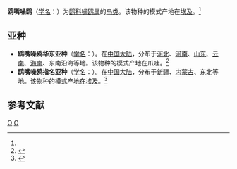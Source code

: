 {{Speciesbox 
| genus =  Gelchelidon
| species = nilotica
| status = LC
| status_system = iucn3.1
| image = Gelochelidon nilotica vanrossemi.jpg
| authority = (Gmelin, 1789)<ref name='id1961'>{{cite web| url =http://www.bioinfo.cn/db05/BjdwSpecies.php?action=view&id=1961| title =鸥嘴噪鸥| work =《中国动物物种编目数据库》| publisher =中国科学院微生物研究所| author =中国科学院动物研究所| accessdate =2009-04-04| deadurl =yes| archiveurl =https://web.archive.org/web/20160305093607/http://www.bioinfo.cn/db05/BjdwSpecies.php?action=view&id=1961| archivedate =2016-03-05}}</ref>
| synonyms = 
Sterna nilotica
}}

'''鸥嘴噪鸥'''（[[学名|学名]]：{{lang|la|''Gelchelidon nilotica''}}）为[[鸥科|鸥科]][[噪鸥属|噪鸥属]]的[[鸟类|鸟类]]。该物种的模式产地在[[埃及|埃及]]。<ref name='id1961'/>

==亚种==
*'''鸥嘴噪鸥华东亚种'''（[[学名|学名]]：{{lang|la|''Gelchelidon nilotica affinis''}}）。在[[中国大陆|中国大陆]]，分布于[[河北|河北]]、[[河南|河南]]、[[山东|山东]]、[[云南|云南]]、[[海南|海南]]、东南沿海等地。该物种的模式产地在爪哇。<ref name='id1962'>{{cite web| url =http://www.bioinfo.cn/db05/BjdwSpecies.php?action=view&id=1962| title =鸥嘴噪鸥华东亚种| work =《中国动物物种编目数据库》| publisher =中国科学院微生物研究所| author =中国科学院动物研究所| accessdate =2009-04-04| deadurl =yes| archiveurl =https://web.archive.org/web/20160305041849/http://www.bioinfo.cn/db05/BjdwSpecies.php?action=view&id=1962| archivedate =2016-03-05}}</ref>
*'''鸥嘴噪鸥指名亚种'''（[[学名|学名]]：{{lang|la|''Gelchelidon nilotica nilotica''}}）。在[[中国大陆|中国大陆]]，分布于[[新疆|新疆]]、[[内蒙古|内蒙古]]、东北等地。该物种的模式产地在[[埃及|埃及]]。<ref name='id1963'>{{cite web| url =http://www.bioinfo.cn/db05/BjdwSpecies.php?action=view&id=1963| title =鸥嘴噪鸥指名亚种| work =《中国动物物种编目数据库》| publisher =中国科学院微生物研究所| author =中国科学院动物研究所| accessdate =2009-04-04| deadurl =yes| archiveurl =https://web.archive.org/web/20160305053956/http://www.bioinfo.cn/db05/BjdwSpecies.php?action=view&id=1963| archivedate =2016-03-05}}</ref>

== 参考文献 ==
{{reflist}}

[[Category:IUCN红色名录无危物种|O]]
[[Category:噪鸥属|O]]


{{bird-stub}}